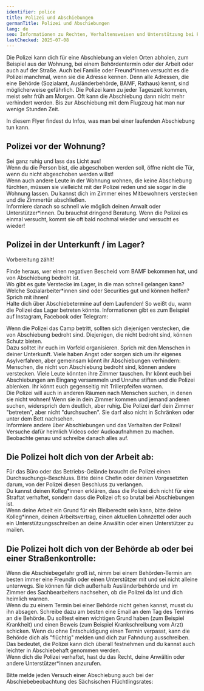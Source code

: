```yaml
---
identifier: police
title: Polizei und Abschiebungen
germanTitle: Polizei und Abschiebungen
lang: de
seo: Informationen zu Rechten, Verhaltensweisen und Unterstützung bei Polizeieinsätzen im Zusammenhang mit Abschiebungen in Deutschland.
lastChecked: 2025-07-08
---
```

Die Polizei kann dich für eine Abschiebung an vielen Orten abholen, zum Beispiel aus der Wohnung, bei einem Behördentermin oder der Arbeit oder auch auf der Straße. 
Auch bei Familie oder Freund\*innen versucht es die Polizei manchmal, wenn sie die Adresse kennen.
Denn alle Adressen, die eine Behörde (Sozialamt, Ausländerbehörde, BAMF, Rathaus) kennt, sind möglicherweise gefährlich. 
Die Polizei kann zu jeder Tageszeit kommen, meist sehr früh am Morgen. Oft kann die Abschiebung dann nicht mehr verhindert werden. 
Bis zur Abschiebung mit dem Flugzeug hat man nur wenige Stunden Zeit.

In diesem Flyer findest du Infos, was man bei einer <InternalShortLink identifier="ongoing-deportation">laufenden Abschiebung</InternalShortLink> tun kann.

## Polizei vor der Wohnung?

Sei ganz ruhig und lass das Licht aus! <br/>
Wenn du die Person bist, die abgeschoben werden soll, öffne nicht die Tür, wenn du nicht abgeschoben werden willst! <br/>
Wenn auch andere Leute in der Wohnung wohnen, die keine Abschiebung fürchten, müssen sie vielleicht mit der Polizei reden und sie sogar in die Wohnung lassen. Du kannst dich im Zimmer eines Mitbewohners verstecken und die Zimmertür abschließen. <br/>
Informiere danach so schnell wie möglich deinen Anwalt oder Unterstützer\*innen. Du brauchst dringend Beratung. Wenn die Polizei es einmal versucht, kommt sie oft bald nochmal wieder und versucht es wieder!

## Polizei in der Unterkunft / im Lager?

Vorbereitung zählt!

Finde heraus, wer einen negativen Bescheid vom BAMF bekommen hat, und von Abschiebung bedroht ist. <br/>
Wo gibt es gute Verstecke im Lager, in die man schnell gelangen kann? <br/>
Welche Sozialarbeiter\*innen sind oder Securities gut und können helfen? Sprich mit ihnen! <br/>
Halte dich über Abschiebetermine auf dem Laufenden! So weißt du, wann die Polizei das Lager betreten könnte. Informationen gibt es zum Beispiel auf Instagram, Facebook oder Telegram: <Address identifier="deportationalarm"></Address>
Wenn die Polizei das Camp betritt, sollten sich diejenigen verstecken, die von Abschiebung bedroht sind. Diejenigen, die nicht bedroht sind, können Schutz bieten. <br/>
Dazu solltet ihr euch im Vorfeld organisieren. Sprich mit den Menschen in deiner Unterkunft. Viele haben Angst oder sorgen sich um ihr eigenes Asylverfahren, aber gemeinsam könnt ihr Abschiebungen verhindern: Menschen, die nicht von Abschiebung bedroht sind, können andere verstecken. Viele Leute könnten ihre Zimmer tauschen. Ihr könnt euch bei Abschiebungen am Eingang versammeln und Unruhe stiften und die Polizei ablenken. Ihr könnt euch gegenseitig mit Trillerpfeifen warnen. <br/>
Die Polizei will auch in anderen Räumen nach Menschen suchen, in denen sie nicht wohnen! Wenn sie in dein Zimmer kommen und jemand anderen suchen, widersprich dem deutlich, aber ruhig. Die Polizei darf dein Zimmer "betreten", aber nicht "durchsuchen". Sie darf also nicht in Schränken oder unter dem Bett nachsehen. <br/>
Informiere andere über Abschiebungen und das Verhalten der Polizei! Versuche dafür heimlich Videos oder Audioaufnahmen zu machen. Beobachte genau und schreibe danach alles auf. <br/>

## Die Polizei holt dich von der Arbeit ab:

Für das Büro oder das Betriebs-Gelände braucht die Polizei einen Durchsuchungs-Beschluss. Bitte deine Chefin oder deinen Vorgesetzten darum, von der Polizei diesen Beschluss zu verlangen. <br/>
Du kannst deinen Kolleg\*innen erklären, dass die Polizei dich nicht für eine Straftat verhaftet, sondern dass die Polizei oft so brutal bei Abschiebungen ist. <br/>
Wenn deine Arbeit ein Grund für ein Bleiberecht sein kann, bitte deine Kolleg\*innen, deinen Arbeitsvertrag, einen aktuellen Lohnzettel oder auch ein Unterstützungsschreiben an deine Anwältin oder einen Unterstützer zu mailen.

## Die Polizei holt dich von der Behörde ab oder bei einer Straßenkontrolle:

Wenn die Abschiebegefahr groß ist, nimm bei einem Behörden-Termin am besten immer eine Freundin oder einen Unterstützer mit und sei nicht alleine unterwegs. Sie können für dich außerhalb Ausländerbehörde und im Zimmer des Sachbearbeiters nachsehen, ob die Polizei da ist und dich heimlich warnen. <br/>
Wenn du zu einem Termin bei einer Behörde nicht gehen kannst, musst du ihn absagen. Schreibe dazu am besten eine Email an dem Tag des Termins an die Behörde. Du solltest einen wichtigen Grund haben (zum Beispiel Krankheit) und einen Beweis (zum Beispiel Krankschreibung vom Arzt) schicken. Wenn du ohne Entschuldigung einen Termin verpasst, kann die Behörde dich als "flüchtig" melden und dich zur Fahndung ausschreiben. Das bedeutet, die Polizei kann dich überall festnehmen und du kannst auch leichter in Abschiebehaft genommen werden. <br/>
Wenn dich die Polizei verhaftet, hast du das Recht, deine Anwältin oder andere Unterstützer\*innen anzurufen.

Bitte melde jeden Versuch einer Abschiebung auch bei der Abschiebebeobachtung des Sächsischen Flüchtlingsrates: <Address identifier="sfr_abschiebemonitoring"></Address>
